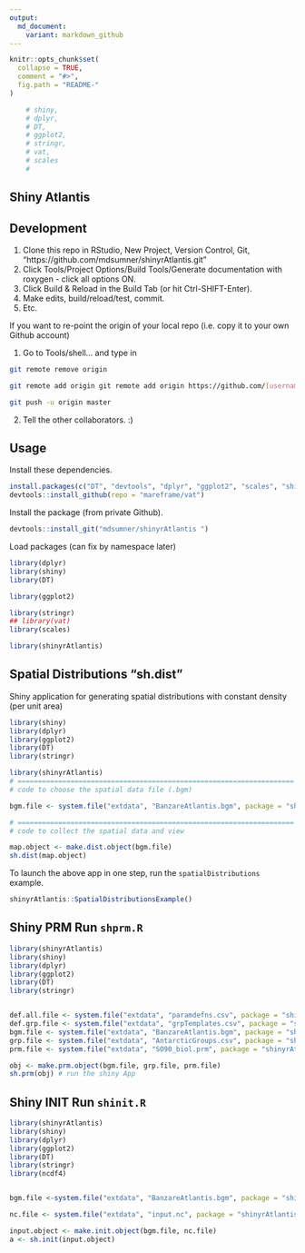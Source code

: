 ```yaml
---
output:
  md_document:
    variant: markdown_github
---
```


<!-- README.md is generated from README.Rmd. Please edit that file -->

```r
knitr::opts_chunk$set(
  collapse = TRUE,
  comment = "#>",
  fig.path = "README-"
)

    # shiny,
    # dplyr,
    # DT,
    # ggplot2,
    # stringr,
    # vat,
    # scales
    # 
```

## Shiny Atlantis

## Development

1. Clone this repo in RStudio, New Project, Version Control, Git, "https://github.com/mdsumner/shinyrAtlantis.git"
2. Click Tools/Project Options/Build Tools/Generate documentation with roxygen - click all options ON. 
3. Click Build & Reload in the Build Tab (or hit Ctrl-SHIFT-Enter). 
4. Make edits, build/reload/test, commit. 
5. Etc. 

If you want to re-point the origin of your local repo (i.e. copy it to your own Github account)

1. Go to Tools/shell... and type in 

```bash 
git remote remove origin

git remote add origin git remote add origin https://github.com/[username]/[reponame].git

git push -u origin master
```

2. Tell the other collaborators. 
:)


## Usage

Install these dependencies. 

```r
install.packages(c("DT", "devtools", "dplyr", "ggplot2", "scales", "shiny", "stringr", "data.table"))
devtools::install_github(repo = "mareframe/vat")
```

Install the package (from private Github). 

```r
devtools::install_git("mdsumner/shinyrAtlantis ")
```

Load packages (can fix by namespace later)

```r
library(dplyr)
library(shiny)
library(DT)

library(ggplot2)

library(stringr)
## library(vat) 
library(scales)

library(shinyrAtlantis)
```

## Spatial Distributions "sh.dist"

Shiny application for generating spatial distributions with constant density (per unit area)


```r
library(shiny)
library(dplyr)
library(ggplot2)
library(DT)
library(stringr)

library(shinyrAtlantis)
# ====================================================================
# code to choose the spatial data file (.bgm)

bgm.file <- system.file("extdata", "BanzareAtlantis.bgm", package = "shinyrAtlantis")

# ====================================================================
# code to collect the spatial data and view

map.object <- make.dist.object(bgm.file)
sh.dist(map.object)

```

To launch the above app in one step, run the `spatialDistributions` example.  


```r
shinyrAtlantis::SpatialDistributionsExample()
```

## Shiny PRM Run `shprm.R`

```r
library(shinyrAtlantis)
library(shiny)
library(dplyr)
library(ggplot2)
library(DT)
library(stringr)


def.all.file <- system.file("extdata", "paramdefns.csv", package = "shinyrAtlantis")
def.grp.file <- system.file("extdata", "grpTemplates.csv", package = "shinyrAtlantis")
bgm.file <- system.file("extdata", "BanzareAtlantis.bgm", package = "shinyrAtlantis")
grp.file <- system.file("extdata", "AntarcticGroups.csv", package = "shinyrAtlantis")
prm.file <- system.file("extdata", "SO90_biol.prm", package = "shinyrAtlantis")

obj <- make.prm.object(bgm.file, grp.file, prm.file)
sh.prm(obj) # run the shiny App

```


## Shiny INIT Run `shinit.R`

```r
library(shinyrAtlantis)
library(shiny)
library(dplyr)
library(ggplot2)
library(DT)
library(stringr)
library(ncdf4)


bgm.file <-system.file("extdata", "BanzareAtlantis.bgm", package = "shinyrAtlantis")

nc.file <- system.file("extdata", "input.nc", package = "shinyrAtlantis")

input.object <- make.init.object(bgm.file, nc.file)
a <- sh.init(input.object)
```